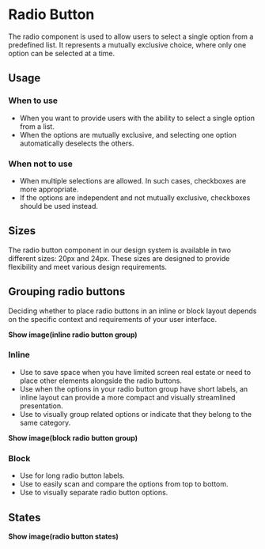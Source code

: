 # Radio Button
The radio component is used to allow users to select a single option from a predefined list. It represents a mutually exclusive choice, where only one option can be selected at a time.

## Usage

### When to use
- When you want to provide users with the ability to select a single option from a list.
- When the options are mutually exclusive, and selecting one option automatically deselects the others.

### When not to use
- When multiple selections are allowed. In such cases, checkboxes are more appropriate.
- If the options are independent and not mutually exclusive, checkboxes should be used instead.

## Sizes
The radio button component in our design system is available in two different sizes: 20px and 24px. These sizes are designed to provide flexibility and meet various design requirements.

## Grouping radio buttons
Deciding whether to place radio buttons in an inline or block layout depends on the specific context and requirements of your user interface.

**Show image(inline radio button group)**

### Inline 
- Use to save space when you have limited screen real estate or need to place other elements alongside the radio buttons. 
- Use when the options in your radio button group have short labels, an inline layout can provide a more compact and visually streamlined presentation. 
- Use to visually group related options or indicate that they belong to the same category.

**Show image(block radio button group)**

### Block
- Use for long radio button labels. 
- Use to easily scan and compare the options from top to bottom. 
- Use to visually separate radio button options.

## States
**Show image(radio button states)**
